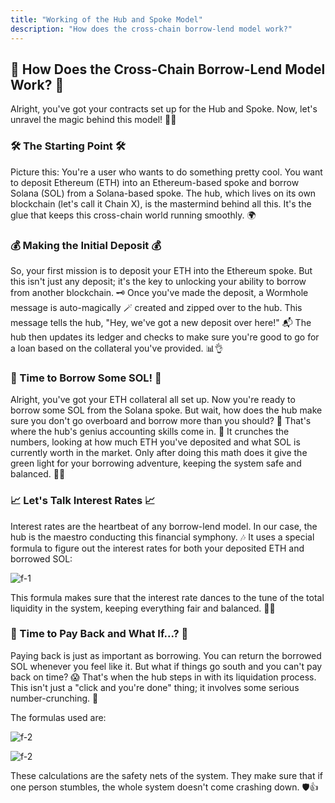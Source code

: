 ```yaml
---
title: "Working of the Hub and Spoke Model"
description: "How does the cross-chain borrow-lend model work?"
---
```



## 🤔 How Does the Cross-Chain Borrow-Lend Model Work? 🤔

Alright, you've got your contracts set up for the Hub and Spoke. Now, let's unravel the magic behind this model! 🎩✨

### 🛠️ The Starting Point 🛠️

Picture this: You're a user who wants to do something pretty cool. You want to deposit Ethereum (ETH) into an Ethereum-based spoke and borrow Solana (SOL) from a Solana-based spoke. The hub, which lives on its own blockchain (let's call it Chain X), is the mastermind behind all this. It's the glue that keeps this cross-chain world running smoothly. 🌍

### 💰 Making the Initial Deposit 💰

So, your first mission is to deposit your ETH into the Ethereum spoke. But this isn't just any deposit; it's the key to unlocking your ability to borrow from another blockchain. 🗝️ Once you've made the deposit, a Wormhole message is auto-magically 🪄 created and zipped over to the hub. This message tells the hub, "Hey, we've got a new deposit over here!" 📬 The hub then updates its ledger and checks to make sure you're good to go for a loan based on the collateral you've provided. 📊👌

### 🌟 Time to Borrow Some SOL! 🌟

Alright, you've got your ETH collateral all set up. Now you're ready to borrow some SOL from the Solana spoke. But wait, how does the hub make sure you don't go overboard and borrow more than you should? 🤔 That's where the hub's genius accounting skills come in. 🧮 It crunches the numbers, looking at how much ETH you've deposited and what SOL is currently worth in the market. Only after doing this math does it give the green light for your borrowing adventure, keeping the system safe and balanced. 🚦💡

### 📈 Let's Talk Interest Rates 📈

Interest rates are the heartbeat of any borrow-lend model. In our case, the hub is the maestro conducting this financial symphony. 🎶 It uses a special formula to figure out the interest rates for both your deposited ETH and borrowed SOL:

![f-1](https://i.ibb.co/2Pzhv83/image.png)

This formula makes sure that the interest rate dances to the tune of the total liquidity in the system, keeping everything fair and balanced. 🎵🤝

### 🔄 Time to Pay Back and What If...? 🔄

Paying back is just as important as borrowing. You can return the borrowed SOL whenever you feel like it. But what if things go south and you can't pay back on time? 😱 That's when the hub steps in with its liquidation process. This isn't just a "click and you're done" thing; it involves some serious number-crunching. 🧮

The formulas used are:

![f-2](https://i.ibb.co/XSdCqxp/image.png)

![f-2](https://i.ibb.co/vvx2758/image.png)

These calculations are the safety nets of the system. They make sure that if one person stumbles, the whole system doesn't come crashing down. 🛡️👍